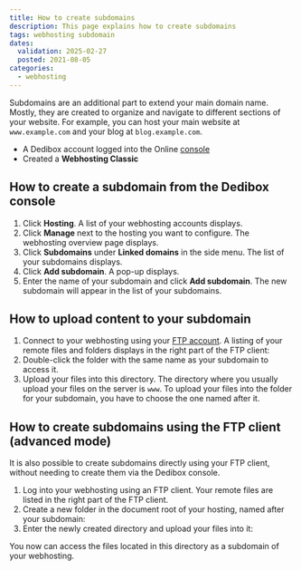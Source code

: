 ```yaml
---
title: How to create subdomains
description: This page explains how to create subdomains
tags: webhosting subdomain
dates:
  validation: 2025-02-27
  posted: 2021-08-05
categories:
  - webhosting
---
```




<WebhostingOnline />

Subdomains are an additional part to extend your main domain name. Mostly, they are created to organize and navigate to different sections of your website. For example, you can host your main website at `www.example.com` and your blog at `blog.example.com`.

<Requirements />

- A Dedibox account logged into the Online [console](https://console.online.net)
- Created a **Webhosting Classic**

## How to create a subdomain from the Dedibox console

1. Click **Hosting**. A list of your webhosting accounts displays.
2. Click **Manage** next to the hosting you want to configure. The webhosting overview page displays.
3. Click **Subdomains** under **Linked domains** in the side menu. The list of your subdomains displays.
4. Click **Add subdomain**. A pop-up displays.
5. Enter the name of your subdomain and click **Add subdomain**. The new subdomain will appear in the list of your subdomains.

## How to upload content to your subdomain

1. Connect to your webhosting using your [FTP account](/classic-hosting/concepts/#ftp-account). A listing of your remote files and folders displays in the right part of the FTP client:
    <Lightbox image={image} width="" />
2. Double-click the folder with the same name as your subdomain to access it.
3. Upload your files into this directory.
    <Message type="tip">
      The directory where you usually upload your files on the server is `www`. To upload your files into the folder for your subdomain, you have to choose the one named after it.
    </Message>

## How to create subdomains using the FTP client (advanced mode)

It is also possible to create subdomains directly using your FTP client, without needing to create them via the Dedibox console.

1. Log into your webhosting using an FTP client. Your remote files are listed in the right part of the FTP client.
    <Lightbox image={image2} width="" />
2. Create a new folder in the document root of your hosting, named after your subdomain:
    <Lightbox image={image3} width="" />
3. Enter the newly created directory and upload your files into it:
    <Lightbox image={image4} width="" />

You now can access the files located in this directory as a subdomain of your webhosting.


